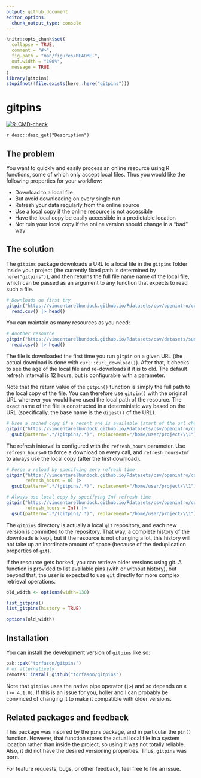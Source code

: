 ```yaml
---
output: github_document
editor_options: 
  chunk_output_type: console
---
```


<!-- README.md is generated from README.Rmd. Please edit that file -->

```r
knitr::opts_chunk$set(
  collapse = TRUE,
  comment = "#>",
  fig.path = "man/figures/README-",
  out.width = "100%",
  message = TRUE
)
library(gitpins)
stopifnot(!file.exists(here::here("gitpins")))
```

# gitpins

<!-- badges: start -->
[![R-CMD-check](https://github.com/torfason/gitpins/workflows/R-CMD-check/badge.svg)](https://github.com/torfason/gitpins/actions)
<!-- badges: end -->

`r desc::desc_get("Description")`

## The problem

You want to quickly and easily process an online resource using R functions,
some of which only accept local files. Thus you would like the following
properties for your workflow:

* Download to a local file
* But avoid downloading on every single run
* Refresh your data regularly from the online source
* Use a local copy if the online resource is not accessible
* Have the local copy be easily accessible in a predictable location
* Not ruin your local copy if the online version should change in a "bad" way

## The solution

The `gitpins` package downloads a URL to a local file in the `gitpins` folder
inside your project (the currently fixed path is determined by
`here("gitpins")`), and then returns the full file name name of the local file,
which can be passed as an argument to any function that expects to read such a
file.

```r
# Downloads on first try
gitpin("https://vincentarelbundock.github.io/Rdatasets/csv/openintro/country_iso.csv") |> 
  read.csv() |> head()
```

You can maintain as many resources as you need:

```r
# Another resource
gitpin("https://vincentarelbundock.github.io/Rdatasets/csv/datasets/sunspot.month.csv") |> 
  read.csv() |> head()
```

The file is downloaded the first time you run `gitpin` on a given URL (the
actual download is done with `curl::curl_download()`). After that, it checks to
see the age of the local file and re-downloads if it is to old. The default
refresh interval is 12 hours, but is configurable with a parameter.

Note that the return value of the `gitpin()` function is simply the full path to
the local copy of the file. You can therefore use `gitpin()` with the original
URL wherever you would have used the local path of the resource. The exact name
of the file is constructed in a deterministic way based on the URL
(specifically, the base name is the `digest()` of the URL).

```r
# Uses a cached copy if a recent one is available (start of the url changed for privacy)
gitpin("https://vincentarelbundock.github.io/Rdatasets/csv/openintro/country_iso.csv") |>
  gsub(pattern=".*/(gitpins/.*)", replacement="/home/user/project/\\1")
```

The refresh interval is configured with the `refresh_hours` parameter. Use
`refresh_hours=0` to force a download on every call, and `refresh_hours=Inf` to
always use the local copy (after the first download).

```r
# Force a reload by specifying zero refresh time
gitpin("https://vincentarelbundock.github.io/Rdatasets/csv/openintro/country_iso.csv",
       refresh_hours = 0) |>
  gsub(pattern=".*/(gitpins/.*)", replacement="/home/user/project/\\1")

# Always use local copy by specifying Inf refresh time
gitpin("https://vincentarelbundock.github.io/Rdatasets/csv/openintro/country_iso.csv",
       refresh_hours = Inf) |>
  gsub(pattern=".*/(gitpins/.*)", replacement="/home/user/project/\\1")
```

The `gitpins` directory is actually a local `git` repository, and each new
version is committed to the repository. That way, a complete history of the
downloads is kept, but if the resource is not changing a lot, this history will
not take up an inordinate amount of space (because of the deduplication
properties of `git`).

If the resource gets borked, you can retrieve older versions using git. A
function is provided to list available pins (with or without history), but
beyond that, the user is expected to use `git` directly for more complex
retrieval operations.

```r
old_width <- options(width=130)
```

```r
list_gitpins()
list_gitpins(history = TRUE)
```

```r
options(old_width)
```

## Installation

You can install the development version of `gitpins` like so:

``` r
pak::pak("torfason/gitpins")
# or alternatively
remotes::install_github("torfason/gitpins")
```

Note that `gitpins` uses the native pipe operator (`|>`) and so depends on `R
(>= 4.1.0)`. If this is an issue for you, holler and I can probably be convinced
of changing it to make it compatible with older versions.

## Related packages and feedback

This package was inspired by the `pins` package, and in particular the `pin()`
function. However, that function stores the actual local file in a system
location rather than inside the project, so using it was not totally reliable.
Also, it did not have the desired versioning properties. Thus, `gitpins` was
born.

For feature requests, bugs, or other feedback, feel free to file an issue.


